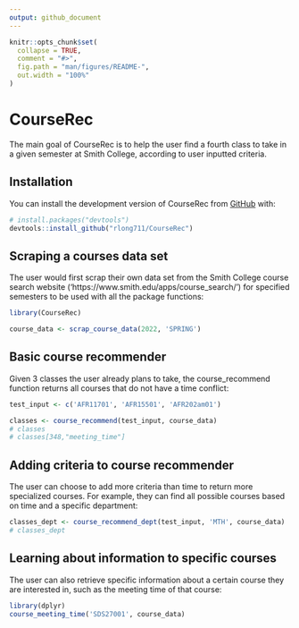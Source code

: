 ```yaml
---
output: github_document
---
```


<!-- README.md is generated from README.Rmd. Please edit that file -->

```r
knitr::opts_chunk$set(
  collapse = TRUE,
  comment = "#>",
  fig.path = "man/figures/README-",
  out.width = "100%"
)
```

# CourseRec

<!-- badges: start -->
<!-- badges: end -->

The main goal of CourseRec is to help the user find a fourth class to take in a given semester at Smith College, according to user inputted criteria.

## Installation

You can install the development version of CourseRec from [GitHub](https://github.com/) with:

``` r
# install.packages("devtools")
devtools::install_github("rlong711/CourseRec")
```

## Scraping a courses data set

The user would first scrap their own data set from the Smith College course search website ('https://www.smith.edu/apps/course_search/') for specified semesters to be used with all the package functions:

```r
library(CourseRec)

course_data <- scrap_course_data(2022, 'SPRING')
```

## Basic course recommender

Given 3 classes the user already plans to take, the course_recommend function returns all courses that do not have a time conflict:

```r
test_input <- c('AFR11701', 'AFR15501', 'AFR202am01')

classes <- course_recommend(test_input, course_data)
# classes 
# classes[348,"meeting_time"]
```

## Adding criteria to course recommender

The user can choose to add more criteria than time to return more specialized courses. For example, they can find all possible courses based on time and a specific department:

```r
classes_dept <- course_recommend_dept(test_input, 'MTH', course_data)
# classes_dept
```


## Learning about information to specific courses

The user can also retrieve specific information about a certain course they are interested in, such as the meeting time of that course:

```r
library(dplyr)
course_meeting_time('SDS27001', course_data)
```

